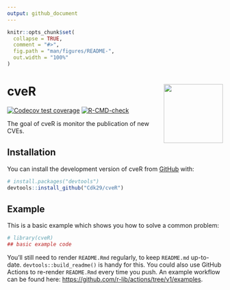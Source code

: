 ```yaml
---
output: github_document
---
```


<!-- README.md is generated from README.Rmd. Please edit that file -->

```r
knitr::opts_chunk$set(
  collapse = TRUE,
  comment = "#>",
  fig.path = "man/figures/README-",
  out.width = "100%"
)
```

# cveR <img src="man/figures/logo.png" align="right" height="138" />

<!-- badges: start -->
[![Codecov test coverage](https://codecov.io/gh/Cdk29/cveR/branch/main/graph/badge.svg)](https://app.codecov.io/gh/Cdk29/cveR?branch=main)
[![R-CMD-check](https://github.com/Cdk29/cveR/actions/workflows/R-CMD-check.yaml/badge.svg)](https://github.com/Cdk29/cveR/actions/workflows/R-CMD-check.yaml)
<!-- badges: end -->

The goal of cveR is monitor the publication of new CVEs.

## Installation

You can install the development version of cveR from [GitHub](https://github.com/) with:

``` r
# install.packages("devtools")
devtools::install_github("Cdk29/cveR")
```

## Example

This is a basic example which shows you how to solve a common problem:

```r
# library(cveR)
## basic example code
```


You'll still need to render `README.Rmd` regularly, to keep `README.md` up-to-date. `devtools::build_readme()` is handy for this. You could also use GitHub Actions to re-render `README.Rmd` every time you push. An example workflow can be found here: <https://github.com/r-lib/actions/tree/v1/examples>.
